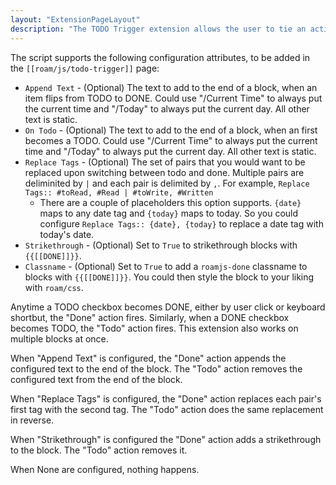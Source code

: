 ```yaml
---
layout: "ExtensionPageLayout"
description: "The TODO Trigger extension allows the user to tie an action upon converting a TODO to DONE."
---
```


The script supports the following configuration attributes, to be added in the `[[roam/js/todo-trigger]]` page:

- `Append Text` - (Optional) The text to add to the end of a block, when an item flips from TODO to DONE. Could use "/Current Time" to always put the current time and "/Today" to always put the current day. All other text is static.
- `On Todo` - (Optional) The text to add to the end of a block, when an first becomes a TODO. Could use "/Current Time" to always put the current time and "/Today" to always put the current day. All other text is static.
- `Replace Tags` - (Optional) The set of pairs that you would want to be replaced upon switching between todo and done. Multiple pairs are deliminited by `|` and each pair is delimited by `,`. For example, `Replace Tags:: #toRead, #Read | #toWrite, #Written`
    - There are a couple of placeholders this option supports. `{date}` maps to any date tag and `{today}` maps to today. So you could configure `Replace Tags:: {date}, {today}` to replace a date tag with today's date.
- `Strikethrough` - (Optional) Set to `True` to strikethrough blocks with `{{[[DONE]]}}`.
- `Classname` - (Optional) Set to `True` to add a `roamjs-done` classname to blocks with `{{[[DONE]]}}`. You could then style the block to your liking with `roam/css`.

Anytime a TODO checkbox becomes DONE, either by user click or keyboard shortbut, the "Done" action fires. Similarly, when a DONE checkbox becomes TODO, the "Todo" action fires. This extension also works on multiple blocks at once.

When "Append Text" is configured, the "Done" action appends the configured text to the end of the block. The "Todo" action removes the configured text from the end of the block.

When "Replace Tags" is configured, the "Done" action replaces each pair's first tag with the second tag. The "Todo" action does the same replacement in reverse.

When "Strikethrough" is configured the "Done" action adds a strikethrough to the block. The "Todo" action removes it.

When None are configured, nothing happens.
